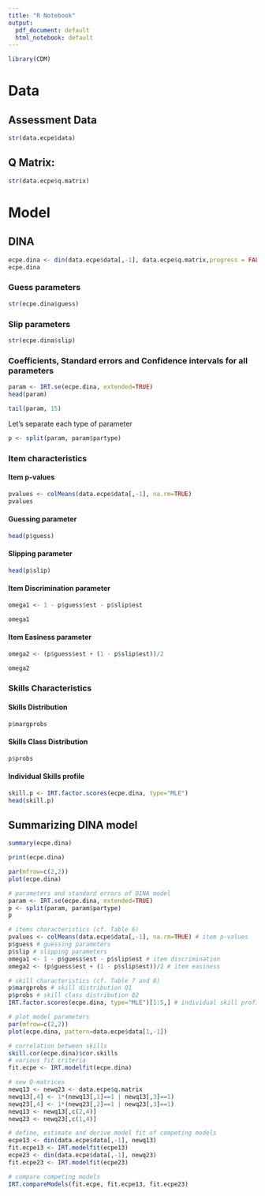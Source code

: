 ```yaml
---
title: "R Notebook"
output:
  pdf_document: default
  html_notebook: default
---
```



```r
library(CDM)
```

# Data

## Assessment Data

```r

str(data.ecpe$data)

```


## Q Matrix:

```r

str(data.ecpe$q.matrix)

```

# Model

## DINA
```r

ecpe.dina <- din(data.ecpe$data[,-1], data.ecpe$q.matrix,progress = FALSE)
ecpe.dina
```

### Guess parameters
```r
str(ecpe.dina$guess)

```

### Slip parameters
```r
str(ecpe.dina$slip)

```

### Coefficients, Standard errors and Confidence intervals for all parameters 
```r

param <- IRT.se(ecpe.dina, extended=TRUE) 
head(param)
```


```r

tail(param, 15)

```

Let's separate each type of parameter

```r

p <- split(param, param$partype)

```

### Item characteristics

#### Item p-values

```r

pvalues <- colMeans(data.ecpe$data[,-1], na.rm=TRUE) 
pvalues
```

#### Guessing parameter

```r

head(p$guess)

```

#### Slipping parameter

```r

head(p$slip)

```

#### Item Discrimination parameter

```r

omega1 <- 1 - p$guess$est - p$slip$est 

omega1 

```

#### Item Easiness parameter

```r

omega2 <- (p$guess$est + (1 - p$slip$est))/2 

omega2 

```

### Skills Characteristics

#### Skills Distribution

```r

p$margprobs

```

#### Skills Class Distribution

```r

p$probs

```

#### Individual Skills profile

```r
skill.p <- IRT.factor.scores(ecpe.dina, type="MLE") 
head(skill.p)
```

## Summarizing DINA model

```r
summary(ecpe.dina)
```

```r
print(ecpe.dina)
```

```r
par(mfrow=c(2,2)) 
plot(ecpe.dina)
```


```r
# parameters and standard errors of DINA model 
param <- IRT.se(ecpe.dina, extended=TRUE) 
p <- split(param, param$partype)
p
```

```r
# items characteristics (cf. Table 6) 
pvalues <- colMeans(data.ecpe$data[,-1], na.rm=TRUE) # item p-values 
p$guess # guessing parameters 
p$slip # slipping parameters 
omega1 <- 1 - p$guess$est - p$slip$est # item discrimination 
omega2 <- (p$guess$est + (1 - p$slip$est))/2 # item easiness

```


```r

# skill characteristics (cf. Table 7 and 8) 
p$margprobs # skill distribution Q1 
p$probs # skill class distribution Q2 
IRT.factor.scores(ecpe.dina, type="MLE")[1:5,] # individual skill profile Q3
```

```r
# plot model parameters 
par(mfrow=c(2,2)) 
plot(ecpe.dina, pattern=data.ecpe$data[1,-1])

```


```r

# correlation between skills 
skill.cor(ecpe.dina)$cor.skills
# various fit criteria 
fit.ecpe <- IRT.modelfit(ecpe.dina)
```

```r

# new Q-matrices 
newq13 <- newq23 <- data.ecpe$q.matrix 
newq13[,4] <- 1*(newq13[,1]==1 | newq13[,3]==1) 
newq23[,4] <- 1*(newq23[,2]==1 | newq23[,3]==1) 
newq13 <- newq13[,c(2,4)] 
newq23 <- newq23[,c(1,4)]
```

```r

# define, estimate and derive model fit of competing models 
ecpe13 <- din(data.ecpe$data[,-1], newq13) 
fit.ecpe13 <- IRT.modelfit(ecpe13) 
ecpe23 <- din(data.ecpe$data[,-1], newq23) 
fit.ecpe23 <- IRT.modelfit(ecpe23)
```

```r
# compare competing models 
IRT.compareModels(fit.ecpe, fit.ecpe13, fit.ecpe23)


```

